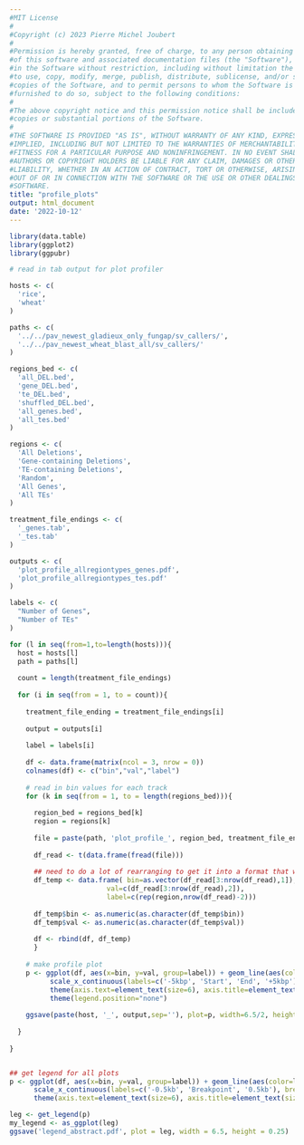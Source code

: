 ```yaml
---
#MIT License
#
#Copyright (c) 2023 Pierre Michel Joubert
#
#Permission is hereby granted, free of charge, to any person obtaining a copy
#of this software and associated documentation files (the "Software"), to deal
#in the Software without restriction, including without limitation the rights
#to use, copy, modify, merge, publish, distribute, sublicense, and/or sell
#copies of the Software, and to permit persons to whom the Software is
#furnished to do so, subject to the following conditions:
#
#The above copyright notice and this permission notice shall be included in all
#copies or substantial portions of the Software.
#
#THE SOFTWARE IS PROVIDED "AS IS", WITHOUT WARRANTY OF ANY KIND, EXPRESS OR
#IMPLIED, INCLUDING BUT NOT LIMITED TO THE WARRANTIES OF MERCHANTABILITY,
#FITNESS FOR A PARTICULAR PURPOSE AND NONINFRINGEMENT. IN NO EVENT SHALL THE
#AUTHORS OR COPYRIGHT HOLDERS BE LIABLE FOR ANY CLAIM, DAMAGES OR OTHER
#LIABILITY, WHETHER IN AN ACTION OF CONTRACT, TORT OR OTHERWISE, ARISING FROM,
#OUT OF OR IN CONNECTION WITH THE SOFTWARE OR THE USE OR OTHER DEALINGS IN THE
#SOFTWARE.
title: "profile_plots"
output: html_document
date: '2022-10-12'
---
```


```r
library(data.table)
library(ggplot2)
library(ggpubr)

```

```r
# read in tab output for plot profiler

hosts <- c(
  'rice',
  'wheat'
)

paths <- c(
  '../../pav_newest_gladieux_only_fungap/sv_callers/',
  '../../pav_newest_wheat_blast_all/sv_callers/'
)

regions_bed <- c(
  'all_DEL.bed',
  'gene_DEL.bed',
  'te_DEL.bed',
  'shuffled_DEL.bed',
  'all_genes.bed',
  'all_tes.bed'
)

regions <- c(
  'All Deletions',
  'Gene-containing Deletions',
  'TE-containing Deletions',
  'Random',
  'All Genes',
  'All TEs'
)

treatment_file_endings <- c(
  '_genes.tab',
  '_tes.tab'
)

outputs <- c(
  'plot_profile_allregiontypes_genes.pdf',
  'plot_profile_allregiontypes_tes.pdf'
)

labels <- c(
  "Number of Genes",
  "Number of TEs"
)

for (l in seq(from=1,to=length(hosts))){
  host = hosts[l]
  path = paths[l]
  
  count = length(treatment_file_endings)
  
  for (i in seq(from = 1, to = count)){
  
    treatment_file_ending = treatment_file_endings[i]
    
    output = outputs[i]
    
    label = labels[i]
    
    df <- data.frame(matrix(ncol = 3, nrow = 0))
    colnames(df) <- c("bin","val","label")
    
    # read in bin values for each track
    for (k in seq(from = 1, to = length(regions_bed))){
      
      region_bed = regions_bed[k]
      region = regions[k]
      
      file = paste(path, 'plot_profile_', region_bed, treatment_file_ending,sep='')
      
      df_read <- t(data.frame(fread(file)))
      
      ## need to do a lot of rearranging to get it into a format that works for ggplot
      df_temp <- data.frame( bin=as.vector(df_read[3:nrow(df_read),1]),
                        val=c(df_read[3:nrow(df_read),2]),
                        label=c(rep(region,nrow(df_read)-2)))
      
      df_temp$bin <- as.numeric(as.character(df_temp$bin))
      df_temp$val <- as.numeric(as.character(df_temp$val))
    
      df <- rbind(df, df_temp)
      }
    
    # make profile plot
    p <- ggplot(df, aes(x=bin, y=val, group=label)) + geom_line(aes(color=label), lwd=0.5) + theme_classic() +
          scale_x_continuous(labels=c('-5kbp', 'Start', 'End', '+5kbp'), breaks=c(1,500,750,1250)) + xlab('')+
          theme(axis.text=element_text(size=6), axis.title=element_text(size=6), legend.title=element_blank(), legend.text=element_text(size=8)) +                ylab(label)+
          theme(legend.position="none")
        
    ggsave(paste(host, '_', output,sep=''), plot=p, width=6.5/2, height=3/2)
    
  }
  
}



```

```r

## get legend for all plots
p <- ggplot(df, aes(x=bin, y=val, group=label)) + geom_line(aes(color=label), lwd=0.5) + theme_classic() +
      scale_x_continuous(labels=c('-0.5kb', 'Breakpoint', '0.5kb'), breaks=c(1,51,101)) + xlab('')+
      theme(axis.text=element_text(size=6), axis.title=element_text(size=8), legend.title=element_blank(), legend.text=element_text(size=6)) +          ylab(label)+guides(color=guide_legend(ncol=6))

leg <- get_legend(p)
my_legend <- as_ggplot(leg)
ggsave('legend_abstract.pdf', plot = leg, width = 6.5, height = 0.25)

```

